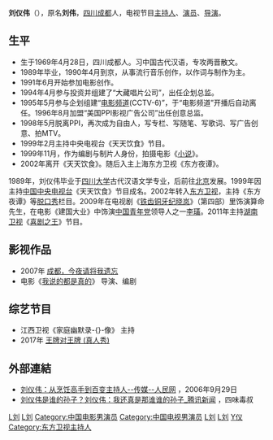 {{BLP unsourced|time=2021-07-10T01:49:32+00:00}}
'''刘仪伟'''（{{bd|1969年|4月28日|||catIdx=Liu,刘}}），原名'''刘伟'''，[[四川省|四川]][[成都市|成都]]人，电视节目[[主持人|主持人]]、[[演员|演员]]、[[导演|导演]]。

== 生平 ==
*生于1969年4月28日，四川成都人。习中国古代汉语，专攻两晋散文。
*1989年毕业，1990年4月到京，从事流行音乐创作，以作词与制作为主。
*1991年6月开始参加电影创作。
*1994年4月参与投资并组建了“大藏唱片公司”，出任企划总监。 
*1995年5月参与企划组建“[[电影频道_(CCTV-6)|电影频道]](CCTV-6)”，于“电影频道”开播后自动离任。1996年8月加盟“美国PPI影视广告公司”出任创意总监。
*1998年5月脱离PPI，再次成为自由人，写专栏、写随笔、写歌词、写广告创意、拍MTV。
*1999年2月主持中央电视台《天天饮食》节目。
*1999年11月，作为编剧与制片人身份，拍摄电影《[[小说|小说]]》。 
*2002年离开《天天饮食》。随后入主上海东方卫视《东方夜谭》。

1989年，刘仪伟毕业于[[四川大学|四川大学]]古代汉语文学专业，后前往[[北京|北京]]发展。1999年因主持[[中国中央电视台|中国中央电视台]]《天天饮食》节目成名。2002年转入[[东方卫视|东方卫视]]，主持《东方夜谭》等[[談話節目|脱口秀]]栏目。2009年在电视剧《[[铁齿铜牙纪晓岚|铁齿铜牙纪晓岚]]》（第四部）里饰演算命先生，在电影《建国大业》中饰演[[中国青年党|中国青年党]]领导人之一[[李璜|李璜]]。2011年主持[[湖南卫视|湖南卫视]]《[[喜剧之王_(节目)|喜剧之王]]》节目。

  

==影视作品==
*2007年 [[成都，今夜请将我遗忘_(电视剧)|成都，今夜请将我遗忘]]
*电影《[[我说的都是真的|我说的都是真的]]》 导演、编剧

==综艺节目==
*江西卫视《家庭幽默录-{}-像》 主持
*2017年 [[王牌对王牌_(真人秀)|王牌对王牌 (真人秀)]]

==外部連結==
*[http://media.people.com.cn/GB/22114/51455/71792/4873655.html 刘仪伟：从烹饪高手到百变主持人--传媒--人民网] {{Wayback|url=http://media.people.com.cn/GB/22114/51455/71792/4873655.html |date=20200409162232 }}，2006年9月29日
*[https://new.qq.com/rain/a/20180531G0VX06 刘仪伟是谁的孙子？刘仪伟：我还真是那谁谁的孙子_腾讯新闻] {{Wayback|url=https://new.qq.com/rain/a/20180531G0VX06 |date=20191216102738 }}，四味毒叔

{{中国娱乐人物小作品}}
[[Category:中國大陸主持人|L刘]]
[[Category:中国中央电视台主持人|L刘]]
[[Category:中国电影男演员|Category:中国电影男演员]]
[[Category:中国电视男演员|Category:中国电视男演员]]
[[Category:四川大学校友|L刘]]
[[Category:成都人|L刘]]
[[Category:刘姓|Y仪]]
[[Category:东方卫视主持人|Category:东方卫视主持人]]